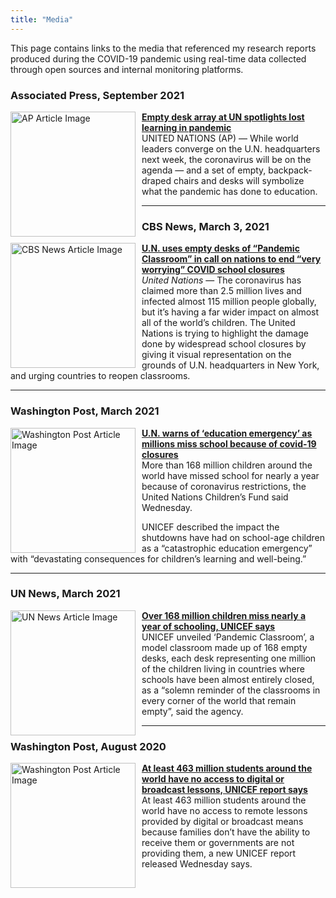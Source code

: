 ```yaml
---
title: "Media"
---
```


This page contains links to the media that referenced my research reports produced during the COVID-19 pandemic using real-time data collected through open sources and internal monitoring platforms.

### Associated Press, September 2021

<a href="https://apnews.com/article/health-pandemics-coronavirus-pandemic-united-nations-antonio-guterres-18dd9d76279e2ad1b60a2aa2fd1e048c"> <img src="https://dims.apnews.com/dims4/default/7a0c510/2147483647/strip/true/crop/3000x1675+0+0/resize/1440x804!/format/webp/quality/90/?url=https%3A%2F%2Fstorage.googleapis.com%2Fafs-prod%2Fmedia%2Fa010a64e38244067ae97254f31d8f89f%2F3000.jpeg" alt="AP Article Image" style="width:200px; float:left; margin-right:10px;"/> </a> [**Empty desk array at UN spotlights lost learning in pandemic**](https://apnews.com/article/health-pandemics-coronavirus-pandemic-united-nations-antonio-guterres-18dd9d76279e2ad1b60a2aa2fd1e048c)\
UNITED NATIONS (AP) — While world leaders converge on the U.N. headquarters next week, the coronavirus will be on the agenda — and a set of empty, backpack-draped chairs and desks will symbolize what the pandemic has done to education.

------------------------------------------------------------------------

### CBS News, March 3, 2021

<a href="https://www.cbsnews.com/news/covid-schools-closures-un-empty-desks-pandemic-classroom-urge-school-reopening/"> <img src="https://assets3.cbsnewsstatic.com/hub/i/r/2021/03/03/af0978af-9d3d-46da-904a-29252aad4c42/thumbnail/1240x826/b8e8daa7c1f88555705e420a74d0bbf6/gettyimages-1231480903.jpg?v=d5d292229f42ff99b81040fe7c32f134" alt="CBS News Article Image" style="width:200px; float:left; margin-right:10px;"/> </a> [**U.N. uses empty desks of "Pandemic Classroom" in call on nations to end "very worrying" COVID school closures**](https://www.cbsnews.com/news/covid-schools-closures-un-empty-desks-pandemic-classroom-urge-school-reopening/)\
*United Nations* — The coronavirus has claimed more than 2.5 million lives and infected almost 115 million people globally, but it's having a far wider impact on almost all of the world's children. The United Nations is trying to highlight the damage done by widespread school closures by giving it visual representation on the grounds of U.N. headquarters in New York, and urging countries to reopen classrooms.

------------------------------------------------------------------------

### Washington Post, March 2021

<a href="https://www.washingtonpost.com/nation/2021/03/03/coronavirus-covid-live-updates-us/#link-D6GHIMAMVNGL7CTL246XQSKIAA"> <img src="https://www.washingtonpost.com/wp-apps/imrs.php?src=https://arc-anglerfish-washpost-prod-washpost.s3.amazonaws.com/public/7RFU5YD3YUI6XDC6GLSHWQVVDM.jpg&amp;w=1200" alt="Washington Post Article Image" style="width:200px; float:left; margin-right:10px;"/> </a> [**U.N. warns of ‘education emergency’ as millions miss school because of covid-19 closures**](https://www.washingtonpost.com/nation/2021/03/03/coronavirus-covid-live-updates-us/#link-D6GHIMAMVNGL7CTL246XQSKIAA)\
More than 168 million children around the world have missed school for nearly a year because of coronavirus restrictions, the United Nations Children’s Fund said Wednesday.

UNICEF described the impact the shutdowns have had on school-age children as a “catastrophic education emergency” with “devastating consequences for children’s learning and well-being.”

------------------------------------------------------------------------

### UN News, March 2021

<a href="https://news.un.org/en/story/2021/03/1086232"> <img src="https://global.unitednations.entermediadb.net/assets/mediadb/services/module/asset/downloads/preset/Libraries/Production+Library/03-03-2021-UNICEF-UN0423792-Schools.jpg/image1170x530cropped.jpg" alt="UN News Article Image" style="width:200px; float:left; margin-right:10px;"/> </a> [**Over 168 million children miss nearly a year of schooling, UNICEF says**](https://news.un.org/en/story/2021/03/1086232)\
UNICEF unveiled ‘Pandemic Classroom’, a model classroom made up of 168 empty desks, each desk representing one million of the children living in countries where schools have been almost entirely closed, as a “solemn reminder of the classrooms in every corner of the world that remain empty”, said the agency.

------------------------------------------------------------------------

### Washington Post, August 2020

<a href="https://www.washingtonpost.com/education/2020/08/27/least-463-million-students-around-world-have-no-access-digital-or-broadcast-lessons-unicef/"> <img src="https://www.washingtonpost.com/wp-apps/imrs.php?src=https://arc-anglerfish-washpost-prod-washpost.s3.amazonaws.com/public/BNP7QEHGKAI6VP2EBUY4QWBYUU.jpg&amp;w=1200" alt="Washington Post Article Image" style="width:200px; float:left; margin-right:10px;"/> </a> [**At least 463 million students around the world have no access to digital or broadcast lessons, UNICEF report says**](https://www.washingtonpost.com/education/2020/08/27/least-463-million-students-around-world-have-no-access-digital-or-broadcast-lessons-unicef/)\
At least 463 million students around the world have no access to remote lessons provided by digital or broadcast means because families don’t have the ability to receive them or governments are not providing them, a new UNICEF report released Wednesday says.
